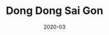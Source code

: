 ---
title: Dong Dong Sai Gon
type: link
tagline: An E-commerce website for a recyling bag brand
date: "2020-03"
logo: "logo.svg"
video: "dongdongsaigon.mp4"
description: "Hello World"
background: "#EDEDED"
link: "https://dongdongsaigon.com"
half: true
---